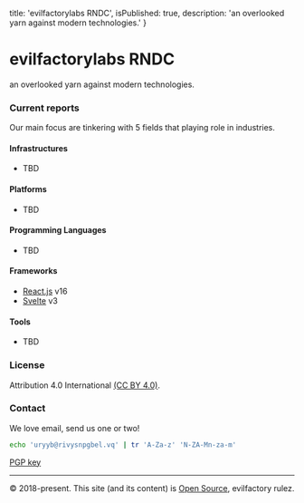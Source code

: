 
  title: 'evilfactorylabs RNDC',
  isPublished: true,
  description: 'an overlooked yarn against modern technologies.'
}


# evilfactorylabs RNDC

an overlooked yarn against modern technologies.

### Current reports

Our main focus are tinkering with 5 fields that playing role in industries.

#### Infrastructures

- TBD

#### Platforms

- TBD

#### Programming Languages

- TBD

#### Frameworks

- [React.js](/reports/react-js-16) v16
- [Svelte](/reports/svelte-3) v3

#### Tools

- TBD

### License

Attribution 4.0 International [(CC BY 4.0)](https://creativecommons.org/licenses/by/4.0/).

### Contact

We love email, send us one or two!

```bash
echo 'uryyb@rivysnpgbel.vq' | tr 'A-Za-z' 'N-ZA-Mn-za-m'
```

[PGP key](https://git.io/evilfactory-pgp)

---

&copy; 2018-present. This site (and its content) is [Open Source](https://github.com/evilfactorylabs/rndc), evilfactory rulez.
